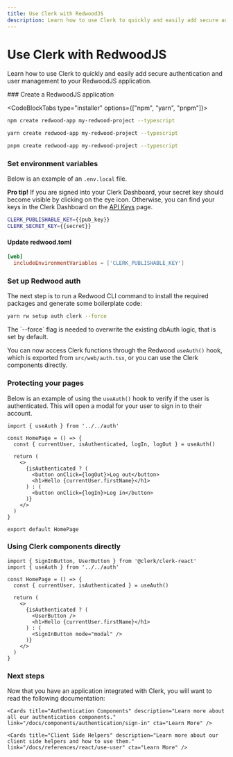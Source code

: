 ```yaml
---
title: Use Clerk with RedwoodJS
description: Learn how to use Clerk to quickly and easily add secure authentication and user management to your RedwoodJS application.
---
```


# Use Clerk with RedwoodJS

Learn how to use Clerk to quickly and easily add secure authentication and user management to your RedwoodJS application.

<Steps>
### Create a RedwoodJS application

<CodeBlockTabs type="installer" options={["npm", "yarn", "pnpm"]}>
  ```bash filename="terminal"
  npm create redwood-app my-redwood-project --typescript
  ```

  ```bash filename="terminal"
  yarn create redwood-app my-redwood-project --typescript
  ```

  ```bash filename="terminal"
  pnpm create redwood-app my-redwood-project --typescript
  ```
</CodeBlockTabs>

### Set environment variables

Below is an example of an `.env.local` file.

**Pro tip!** If you are signed into your Clerk Dashboard, your secret key should become visible by clicking on the eye icon. Otherwise, you can find your keys in the Clerk Dashboard on the [API Keys](https://dashboard.clerk.com/last-active?path=api-keys) page.

<InjectKeys>

```sh filename=".env.local"
CLERK_PUBLISHABLE_KEY={{pub_key}}
CLERK_SECRET_KEY={{secret}}
```

</InjectKeys>

#### Update redwood.toml

```toml filename="redwood.toml"
[web]
  includeEnvironmentVariables = ['CLERK_PUBLISHABLE_KEY']
```

### Set up Redwood auth

The next step is to run a Redwood CLI command to install the required packages and generate some boilerplate code:

```sh filename="my-redwood-project"
yarn rw setup auth clerk --force
```

<Callout type="info">
The `--force` flag is needed to overwrite the existing dbAuth logic, that is set by default.
</Callout>

You can now access Clerk functions through the Redwood `useAuth()` hook, which is exported from `src/web/auth.tsx`, or you can use the Clerk components directly.

### Protecting your pages

Below is an example of using the `useAuth()` hook to verify if the user is authenticated. This will open a modal for your user to sign in to their account.

```tsx filename="index.tsx"
import { useAuth } from '../../auth'

const HomePage = () => {
  const { currentUser, isAuthenticated, logIn, logOut } = useAuth()

  return (
    <>
      {isAuthenticated ? (
        <button onClick={logOut}>Log out</button>
        <h1>Hello {currentUser.firstName}</h1>
      ) : (
        <button onClick={logIn}>Log in</button>
      )}
    </>
  )
}

export default HomePage
```

### Using Clerk components directly

```tsx filename="index.tsx"
import { SignInButton, UserButton } from '@clerk/clerk-react'
import { useAuth } from '../../auth'

const HomePage = () => {
  const { currentUser, isAuthenticated } = useAuth()

  return (
    <>
      {isAuthenticated ? (
        <UserButton />
        <h1>Hello {currentUser.firstName}</h1>
      ) : (
        <SignInButton mode="modal" />
      )}
    </>
  )
}
```

</Steps>

### Next steps

Now that you have an application integrated with Clerk, you will want to read the following documentation:

<div className="container mx-auto my-4">
  <div className="grid grid-cols-1 gap-6 md:grid-cols-2">
    <Cards title="Customization & Localization" description="Learn how to customize and localize the Clerk components." link="/docs/components/customization/overview" cta="Learn More" />

    <Cards title="Authentication Components" description="Learn more about all our authentication components." link="/docs/components/authentication/sign-in" cta="Learn More" />

    <Cards title="Client Side Helpers" description="Learn more about our client side helpers and how to use them." link="/docs/references/react/use-user" cta="Learn More" />
  </div>
</div>
